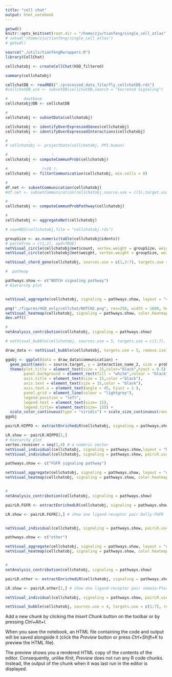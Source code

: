 ```yaml
---
title: "cell chat"
output: html_notebook
---
```


```r
getwd()
knitr::opts_knit$set(root.dir = "/home/zju/tianfeng/single_cell_atlas")
# setwd("/home/zju/tianfeng/single_cell_atlas")
# getwd()
```


```r
source("./utils/tianfengRwrappers.R")
library(CellChat)
```

```r

cellchatobj <- createCellChat(HSD_filtered)

summary(cellchatobj)

cellchatDB <- readRDS("./processed_data_file/fly_cellchatDB.rds")
#cellchatDB_use <- subsetDB(cellchatDB,search = "Secreted Signaling")  #               

#       daatbase
cellchatobj@DB <- cellchatDB

#      
cellchatobj <- subsetData(cellchatobj)

cellchatobj <- identifyOverExpressedGenes(cellchatobj)
cellchatobj <- identifyOverExpressedInteractions(cellchatobj)

#         ，              
# cellchatobj <- projectData(cellchatobj, PPI.human)

#         ，        ！
cellchatobj <- computeCommunProb(cellchatobj)

#               (<10 )，      
cellchatobj <- filterCommunication(cellchatobj, min.cells = 0)

#        
df.net <- subsetCommunication(cellchatobj)
#df.net <- subsetCommunication(cellchatobj,source.use = c(5),target.use = c(4),signaling = c("WNT")) #            

#      
cellchatobj <- computeCommunProbPathway(cellchatobj)

#        
cellchatobj <- aggregateNet(cellchatobj)

# saveRDS(cellchatobj,file = "cellchatobj.rds")
```


```r
groupSize <- as.numeric(table(cellchatobj@idents))
# par(mfrow = c(1,2), xpd=TRUE)
netVisual_circle(cellchatobj@net$count, vertex.weight = groupSize, weight.scale = T, label.edge= F, title.name = "Number of interactions")
netVisual_circle(cellchatobj@net$weight, vertex.weight = groupSize, weight.scale = T, label.edge= F, title.name = "Interaction weights/strength")

netVisual_chord_gene(cellchatobj, sources.use = c(1,3:7), targets.use = c(2), lab.cex = 1,legend.pos.y = 30, legend.pos.x = 5,thresh = 0.01)
```


```r
#  pathway

pathways.show <- c("NOTCH signaling pathway") 
# Hierarchy plot


netVisual_aggregate(cellchatobj, signaling = pathways.show, layout = "circle") %>% print()

png("./figures/HSD_only/cellchat/NOTCH2.png", res=256, width = 1600, height = 1600)
netVisual_heatmap(cellchatobj, signaling = pathways.show, color.heatmap = "Reds") %>% print()
dev.off()

#             
netAnalysis_contribution(cellchatobj, signaling = pathways.show)

# netVisual_bubble(cellchatobj, sources.use = 5, targets.use = c(1:7), remove.isolate = FALSE)
```

```r
draw_data <- netVisual_bubble(cellchatobj, targets.use = 5, remove.isolate = T, return.data = T)

ggobj <- ggplot(data = draw_data$communication) + 
  geom_point(aes(x = source.target, y = interaction_name_2, size = prob, color = prob)) + 
  theme(plot.title = element_text(size = 15,color="black",hjust = 0.5),
        panel.background = element_rect(fill = "white",colour = "black"),
        axis.title = element_text(size = 15,color ="black"), 
        axis.text = element_text(size = 15,color = "black"),
        axis.text.x = element_text(angle = 45, hjust = 1 ),
        panel.grid = element_line(colour = "lightgrey"),
        legend.position = "left",
        legend.text = element_text(size= 15),
        legend.title= element_text(size= 15)) + 
  scale_color_continuous(type = "viridis") + scale_size_continuous(range=c(1,7))
ggobj
```


```r
pairLR.HIPPO <- extractEnrichedLR(cellchatobj, signaling = pathways.show, geneLR.return = FALSE)

LR.show <- pairLR.HIPPO[2,] 
# Hierarchy plot
vertex.receiver = seq(1,4) # a numeric vector
netVisual_individual(cellchatobj, signaling = pathways.show,layout = "hierarchy",  pairLR.use = LR.show, vertex.receiver = vertex.receiver)
netVisual_individual(cellchatobj, signaling = pathways.show, pairLR.use = LR.show, layout = "circle")

```


```r
pathways.show <- c("FGFR signaling pathway") 

netVisual_aggregate(cellchatobj, signaling = pathways.show, layout = "circle")
netVisual_heatmap(cellchatobj, signaling = pathways.show, color.heatmap = "Reds")


#             
netAnalysis_contribution(cellchatobj, signaling = pathways.show)

pairLR.FGFR <- extractEnrichedLR(cellchatobj, signaling = pathways.show, geneLR.return = FALSE)

LR.show <- pairLR.FGFR[2,] # show one ligand-receptor pair Dally-FGFR


netVisual_individual(cellchatobj, signaling = pathways.show, pairLR.use = LR.show, layout = "circle")

```

```r
pathways.show <- c("other") 

netVisual_aggregate(cellchatobj, signaling = pathways.show, layout = "circle")
netVisual_heatmap(cellchatobj, signaling = pathways.show, color.heatmap = "Reds")


#             
netAnalysis_contribution(cellchatobj, signaling = pathways.show)

pairLR.other <- extractEnrichedLR(cellchatobj, signaling = pathways.show, geneLR.return = FALSE)

LR.show <- pairLR.other[1,] # show one ligand-receptor pair sema1a-PlexA

netVisual_individual(cellchatobj, signaling = pathways.show, pairLR.use = LR.show, layout = "circle")

netVisual_bubble(cellchatobj, sources.use = 4, targets.use = c(1:7), remove.isolate = FALSE)
```
Add a new chunk by clicking the *Insert Chunk* button on the toolbar or by pressing *Ctrl+Alt+I*.

When you save the notebook, an HTML file containing the code and output will be saved alongside it (click the *Preview* button or press *Ctrl+Shift+K* to preview the HTML file).

The preview shows you a rendered HTML copy of the contents of the editor. Consequently, unlike *Knit*, *Preview* does not run any R code chunks. Instead, the output of the chunk when it was last run in the editor is displayed.
